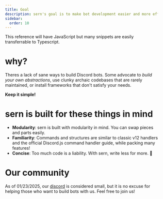 ```yaml
---
title: Goal
description: sern's goal is to make bot development easier and more efficient
sidebar:
  order: 10
---
```


This reference will have JavaScript but many snippets are easily transferrable to Typescript.

# why?
Theres a lack of sane ways to build Discord bots. 
Some advocate to *build your own abstractions*, use clunky archaic codebases that are rarely maintained, or install frameworks that don't satisfy your needs. 

**Keep it simple!**


# sern is built for these things in mind

- **Modularity**: sern is built with modularity in mind. You can swap pieces and parts easily.
- **Familiarity**: Commands and structures are similar to classic v12 handlers and the official Discord.js command handler guide, while packing many features!
- **Concise**: Too much code is a liability. With sern, write less for more. 🤯

# Our community

As of 01/23/2025, our [discord](https://sern.dev/discord) is considered small, but it is no excuse for helping those who want to build bots with us. Feel free to join us!


